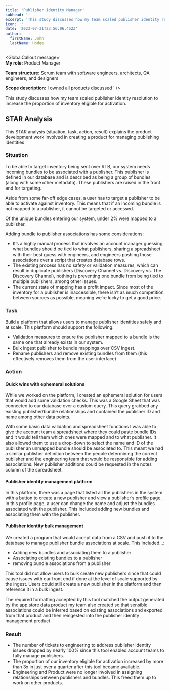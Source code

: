 ```yaml
---
title: 'Publisher Identity Manager'
subhead: ''
excerpt: 'This study discusses how my team scaled publisher identity resolution to increase the proportion of inventory eligible for activation.'
icon: ''
date: '2023-07-31T23:56:06.452Z'
author:
  firstName: John
  lastName: Hodge
---
```



<GlobalCallout
  message='  
  **My role:** Product Manager
  
  **Team structure:** Scrum team with software engineers, architects, QA engineers, and designers
  
  **Scope description:** I owned all products discussed
'
/>

This study discusses how my team scaled publisher identity resolution to increase the proportion of inventory eligible for activation.

## STAR Analysis

This STAR analysis (situation, task, action, result) explains the product development work involved in creating a product for managing publishing identities

### Situation

<GlobalCallout message='Give context about the problem' type='note' />

To be able to target inventory being sent over RTB, our system needs incoming bundles to be associated with a publisher. This publisher is defined in our database and is described as being a group of bundles (along with some other metadata). These publishers are raised in the front end for targeting.

Aside from some far-off edge cases, a user has to target a publisher to be able to activate against inventory. This means that if an incoming bundle is not mapped to a publisher, it cannot be targeted or accessed.

Of the unique bundles entering our system, under 2% were mapped to a publisher.

Adding bundle to publisher associations has some considerations:

- It’s a highly manual process that involves an account manager guessing what bundles should be tied to what publishers, sharing a spreadsheet with their best guess with engineers, and engineers pushing those associations over a script that creates database rows.
- The existing process has no safety or validation measures, which can result in duplicate publishers (Discovery Channel vs. Discovery vs. The Discovery Channel), nothing is preventing one bundle from being tied to multiple publishers, among other issues.
- The current state of mapping has a profit impact. Since most of the inventory for a publisher is inaccessible, there isn’t as much competition between sources as possible, meaning we’re lucky to get a good price.

### Task

<GlobalCallout
  message='Describe what we needed to do to solve the problem.'
  type='note'
/>

Build a platform that allows users to manage publisher identities safely and at scale. This platform should support the following:

- Validation measures to ensure the publisher mapped to a bundle is the same one that already exists in our system.
- Bulk ingest publisher to bundle mappings over CSV ingest.
- Rename publishers and remove existing bundles from them (this effectively removes them from the user interface)

### Action

<GlobalCallout message='Explain how we solved the problem' type='note' />

#### Quick wins with ephemeral solutions

While we worked on the platform, I created an ephemeral solution for users that would add some validation checks. This was a Google Sheet that was connected to our database over a custom query. This query grabbed any existing publisher/bundle relationships and contained the publisher ID and name among other data points.

With some basic data validation and spreadsheet functions I was able to give the account team a spreadsheet where they could paste bundle IDs and it would tell them which ones were mapped and to what publisher. It also allowed them to use a drop-down to select the name and ID of the publisher an unmapped bundle should be associated to. This meant we had a similar publisher definition between the people determining the correct publisher and the engineering team that would be responsible for adding associations. New publisher additions could be requested in the notes column of the spreadsheet.

#### Publisher identity management platform

In this platform, there was a page that listed all the publishers in the system with a button to create a new publisher and view a publisher’s profile page. In this profile page, a user can change the name and adjust the bundles associated with the publisher. This included adding new bundles and associating them with the publisher.

#### Publisher identity bulk management

We created a program that would accept data from a CSV and push it to the database to manage publisher bundle associations at scale. This included…:

- Adding new bundles and associating them to a publisher
- Associating existing bundles to a publisher
- removing bundle associations from a publisher

This tool did not allow users to bulk create new publishers since that could cause issues with our front end if done at the level of scale supported by the ingest. Users could still create a new publisher in the platform and then reference it in a bulk ingest.

The required formatting accepted by this tool matched the output generated by the [app store data product](app-store-data) my team also created so that sensible associations could be inferred based on existing associations and exported from that product and then reingested into the publisher identity management product.

### Result

<GlobalCallout message='Explain the outcome of the solution' type='note' />

- The number of tickets to engineering to address publisher identity issues dropped by nearly 100% since this tool enabled account teams to fully manage publishers.
- The proportion of our inventory eligible for activation increased by more than 3x in just over a quarter after this tool became available.
- Engineering and Product were no longer involved in assigning relationships between publishers and bundles. This freed them up to work on other products.
